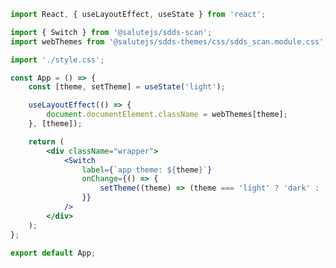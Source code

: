 
<TipCssModules />

```jsx
import React, { useLayoutEffect, useState } from 'react';

import { Switch } from '@salutejs/sdds-scan';
import webThemes from '@salutejs/sdds-themes/css/sdds_scan.module.css';

import './style.css';

const App = () => {
    const [theme, setTheme] = useState('light');

    useLayoutEffect(() => {
        document.documentElement.className = webThemes[theme];
    }, [theme]);

    return (
        <div className="wrapper">
            <Switch
                label={`app theme: ${theme}`}
                onChange={() => {
                    setTheme((theme) => (theme === 'light' ? 'dark' : 'light'));
                }}
            />
        </div>
    );
};

export default App;
```
